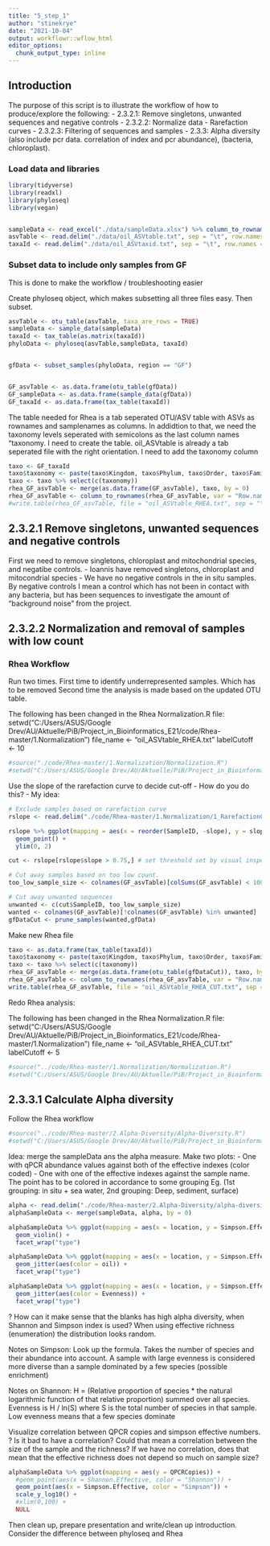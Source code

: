 ```yaml
---
title: "5_step_1"
author: "stinekrye"
date: "2021-10-04"
output: workflowr::wflow_html
editor_options:
  chunk_output_type: inline
---
```


## Introduction

The purpose of this script is to illustrate the workflow of how to produce/explore the following:
- 2.3.2.1: Remove singletons, unwanted sequences and negative controls
- 2.3.2.2: Normalize data
        - Rarefaction curves
- 2.3.2.3: Filtering of sequences and samples
- 2.3.3: Alpha diversity  (also include pcr data. correlation of index and pcr abundance), (bacteria, chloroplast).



### Load data and libraries

```r
library(tidyverse)
library(readxl)
library(phyloseq)
library(vegan)


sampleData <- read_excel("./data/sampleData.xlsx") %>% column_to_rownames(., var = "Samples")
asvTable <- read.delim("./data/oil_ASVtable.txt", sep = "\t", row.names = "ASVs", check.names = F) #%>% select(., -'row.names')
taxaId <- read.delim("./data/oil_ASVtaxid.txt", sep = "\t", row.names = "ASVs") %>% select(., -'row.names')
```

### Subset data to include only samples from GF
This is done to make the workflow / troubleshooting easier

Create phyloseq object, which makes subsetting all three files easy. Then subset.
```r
asvTable <- otu_table(asvTable, taxa_are_rows = TRUE)
sampleData <- sample_data(sampleData)
taxaId <- tax_table(as.matrix(taxaId))
phyloData <- phyloseq(asvTable,sampleData, taxaId)


gfData <- subset_samples(phyloData, region == "GF")


GF_asvTable <- as.data.frame(otu_table(gfData))
GF_sampleData <- as.data.frame(sample_data(gfData))
GF_taxaId <- as.data.frame(tax_table(taxaId))
```

The table needed for Rhea is a tab seperated OTU/ASV table with ASVs as rownames and samplenames as columns. In addidtion to that, we need the taxonomy levels seperated with semicolons as the last column names "taxonomy.
I need to create the table. oil_ASVtable is already a tab seperated file with the right orientation. I need to add the taxonomy column
```r
taxo <- GF_taxaId
taxo$taxonomy <- paste(taxo$Kingdom, taxo$Phylum, taxo$Order, taxo$Family, taxo$Class, taxo$Genus, taxo$V7, sep = ";") # concatenate rows
taxo <- taxo %>% select(c(taxonomy))                                                                                   # make dataframe ready for merge
rhea_GF_asvTable <- merge(as.data.frame(GF_asvTable), taxo, by = 0)                                                    # 0 = rownames
rhea_GF_asvTable <- column_to_rownames(rhea_GF_asvTable, var = "Row.names")                                            # restore rownames
#write.table(rhea_GF_asvTable, file = "oil_ASVtable_RHEA.txt", sep = "\t", quote = F) # Is moved to the Rhea folder
```



## 2.3.2.1 Remove singletons, unwanted sequences and negative controls
First we need to remove singletons, chloroplast and mitochondrial species, and negatibe controls.
- Ioannis have removed singletons, chloroplast and mitocondrial species
- We have no negative controls in the in situ samples. By negative controls I mean a control which has not been in contact with any bacteria, but has been sequences to investigate the amount of "background noise" from the project.


## 2.3.2.2 Normalization and removal of samples with low count 

### Rhea Workflow
Run two times. First time to identify underrepresented samples. Which has to be removed
Second time the analysis is made based on the updated OTU table.

The following has been changed in the Rhea Normalization.R file:
setwd("C:/Users/ASUS/Google Drev/AU/Aktuelle/PiB/Project_in_Bioinformatics_E21/code/Rhea-master/1.Normalization")
file_name <- "oil_ASVtable_RHEA.txt"
labelCutoff <- 10 

```r
#source("./code/Rhea-master/1.Normalization/Normalization.R")
#setwd("C:/Users/ASUS/Google Drev/AU/Aktuelle/PiB/Project_in_Bioinformatics_E21")
```

Use the slope of the rarefaction curve to decide cut-off
- How do you do this?
- My idea:

```r
# Exclude samples based on rarefaction curve
rslope <- read.delim("./code/Rhea-master/1.Normalization/1_RarefactionCurve.TAB", sep = "\t", check.names = F)

rslope %>% ggplot(mapping = aes(x = reorder(SampleID, -slope), y = slope)) +
  geom_point() +
  ylim(0, 2)

cut <- rslope[rslope$slope > 0.75,] # set threshold set by visual inspection of the plot

```

```r
# Cut away samples based on too low count.
too_low_sample_size <- colnames(GF_asvTable)[colSums(GF_asvTable) < 10000]
```


```r
# Cut away unwanted sequences
unwanted <- c(cut$SampleID, too_low_sample_size)
wanted <- colnames(GF_asvTable)[!colnames(GF_asvTable) %in% unwanted]
gfDataCut <- prune_samples(wanted,gfData)
```

Make new Rhea file

```r
taxo <- as.data.frame(tax_table(taxaId))
taxo$taxonomy <- paste(taxo$Kingdom, taxo$Phylum, taxo$Order, taxo$Family, taxo$Class, taxo$Genus, taxo$V7, sep = ";") # concatenate rows
taxo <- taxo %>% select(c(taxonomy))                                                                                   # make dataframe ready for merge
rhea_GF_asvTable <- merge(as.data.frame(otu_table(gfDataCut)), taxo, by = 0)                                                    # 0 = rownames
rhea_GF_asvTable <- column_to_rownames(rhea_GF_asvTable, var = "Row.names")                                            # restore rownames
write.table(rhea_GF_asvTable, file = "oil_ASVtable_RHEA_CUT.txt", sep = "\t", quote = F) # Is moved to the Rhea folder
```

Redo Rhea analysis:

The following has been changed in the Rhea Normalization.R file:
setwd("C:/Users/ASUS/Google Drev/AU/Aktuelle/PiB/Project_in_Bioinformatics_E21/code/Rhea-master/1.Normalization")
file_name <- "oil_ASVtable_RHEA_CUT.txt"
labelCutoff <- 5 

```r
#source("../code/Rhea-master/1.Normalization/Normalization.R")
#setwd("C:/Users/ASUS/Google Drev/AU/Aktuelle/PiB/Project_in_Bioinformatics_E21")
```




## 2.3.3.1 Calculate Alpha diversity

Follow the Rhea workflow

```r
#source("../code/Rhea-master/2.Alpha-Diversity/Alpha-Diversity.R")
#setwd("C:/Users/ASUS/Google Drev/AU/Aktuelle/PiB/Project_in_Bioinformatics_E21")
```

Idea: merge the sampleData ans the alpha measure.
Make two plots:
- One with qPCR abundance values against both of the effective indexes (color coded)
- One with one of the effective indexes against the sample name. The point has to be colored in accordance to some grouping Eg. (1st grouping: in situ + sea water, 2nd grouping: Deep, sediment, surface)

```r
alpha <- read.delim("./code/Rhea-master/2.Alpha-Diversity/alpha-diversity.TAB", sep = "\t", check.names = F, row.names = 1)
alphaSampleData <- merge(sampleData, alpha, by = 0)
```


```r
alphaSampleData %>% ggplot(mapping = aes(x = location, y = Simpson.Effective)) +
  geom_violin() +
  facet_wrap("type")

alphaSampleData %>% ggplot(mapping = aes(x = location, y = Simpson.Effective)) +
  geom_jitter(aes(color = oil)) +
  facet_wrap("type")

alphaSampleData %>% ggplot(mapping = aes(x = location, y = Simpson.Effective)) +
  geom_jitter(aes(color = Evenness)) +
  facet_wrap("type")
```
? How can it make sense that the blanks has high alpha diversity, when Shannon and Simpson index is used?
When using effective richness (enumeration) the distribution looks random.

Notes on Simpson: Look up the formula. Takes the number of species and their abundance into account. A sample with large evenness is considered more diverse than a sample dominated by a few species (possible enrichment)

Notes on Shannon: H = (Relative proportion of species * the natural logarithmic function of that relative proportion) summed over all species. Evenness is H / ln(S) where S is the total number of species in that sample. Low evenness means that a few species dominate




Visualize correlation between QPCR copies and simpson effective numbers. 
? Is it bad to have a correlation? Could that mean a correlation between the size of the sample and the richness? If we have no correlation, does that mean that the effective richness does not depend so much on sample size?
```r
alphaSampleData %>% ggplot(mapping = aes(y = QPCRCopies)) + 
  #geom_point(aes(x = Shannon.Effective, color = "Shannon")) +
  geom_point(aes(x = Simpson.Effective, color = "Simpson")) +
  scale_y_log10() +
  #xlim(0,100) +
  NULL
```




Then clean up, prepare presentation and write/clean up introduction. Consider the difference between phyloseq and Rhea
